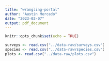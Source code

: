 ```yaml
---
title: "wrangling-portal"
author: "Austin Mercado"
date: "2023-03-07"
output: pdf_document
---
```


```r
knitr::opts_chunk$set(echo = TRUE)
```

```r
surveys <- read.csv("../data-raw/surveys.csv")
species <- read.csv("../data-raw/species.csv")
plots <- read.csv("../data-raw/plots.csv")
```
